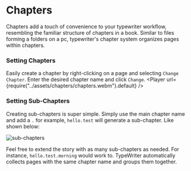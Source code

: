 
# Chapters

Chapters add a touch of convenience to your typewriter workflow, resembling the familiar structure of chapters in a book. Similar to files forming a folders on a pc, typewriter's chapter system organizes pages within chapters.

### Setting Chapters
Easily create a chapter by right-clicking on a page and selecting `Change Chapter`. Enter the desired chapter name and click `Change`.
<Player url={require("../assets/chapters/chapters.webm").default} />

### Setting Sub-Chapters
Creating sub-chapters is super simple. Simply use the main chapter name and add a `.` for example, `hello.test` will generate a sub-chapter. Like shown below:

![sub-chapters](../assets/chapters/sub-chapters.png)

Feel free to extend the story with as many sub-chapters as needed. For instance, `hello.test.morning` would work to. TypeWriter automatically collects pages with the same chapter name and groups them together.



